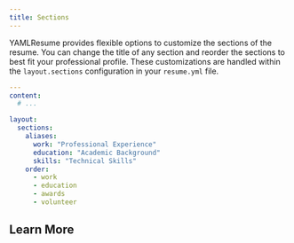 ```yaml
---
title: Sections
---
```


YAMLResume provides flexible options to customize the sections of the resume.
You can change the title of any section and reorder the sections to best fit
your professional profile. These customizations are handled within the
`layout.sections` configuration in your `resume.yml` file.

```yml title="resume.yml" lineNumbers
---
content:
  # ...

layout:
  sections:
    aliases:
      work: "Professional Experience"
      education: "Academic Background"
      skills: "Technical Skills"
    order:
      - work
      - education
      - awards
      - volunteer
```

## Learn More

<Cards>
  <Card
    href="./sections/aliases"
    title="Aliases"
    description="Customize section titles"
  />
  <Card
    href="./reorder"
    title="Reorder"
    description="Reorder sections"
  />
</Cards>
